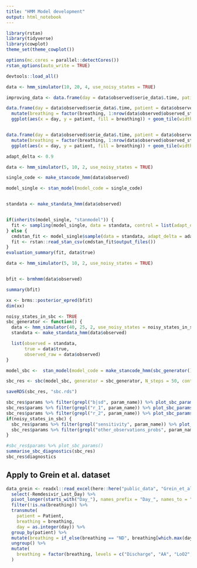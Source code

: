 ---
title: "HMM Model development"
output: html_notebook
---


```{r setup}
library(rstan)
library(tidyverse)
library(cowplot)
theme_set(theme_cowplot())

options(mc.cores = parallel::detectCores())
rstan_options(auto_write = TRUE)

devtools::load_all()
```


```{r}
data <- hmm_simulator(10, 20, 4, use_noisy_states = TRUE)

improving_data <- data.frame(day = data$observed$serie_data$.time, patient = data$observed$serie_data$.serie, improving = data$true$true_improving) %>% filter(improving)

data.frame(day = data$observed$serie_data$.time, patient = data$observed$serie_data$.serie, breathing = data$true$true_base_states) %>%
  mutate(breathing = factor(breathing, 1:nrow(data$observed$observed_state_data), ordered = TRUE)) %>%
  ggplot(aes(x = day, y = patient, fill = breathing)) + geom_tile(width = 1, height = 0.5) + geom_tile(data = improving_data, width = 1, height = 0.1, fill = "gray") + ggtitle("True - gray lines for improving")


data.frame(day = data$observed$serie_data$.time, patient = data$observed$serie_data$.serie, breathing = data$observed$serie_data$.observed) %>%
  mutate(breathing = factor(breathing, 1:nrow(data$observed$observed_state_data), ordered = TRUE)) %>%
  ggplot(aes(x = day, y = patient, fill = breathing)) + geom_tile(width = 1, height = 0.5) + ggtitle("Observed")
```


```{r}
adapt_delta <- 0.9

data <- hmm_simulator(5, 10, 2, use_noisy_states = TRUE)

single_code <- make_stancode_hmm(data$observed)

model_single <- stan_model(model_code = single_code)


standata <- make_standata_hmm(data$observed)


if(inherits(model_single, "stanmodel")) {
  fit <- sampling(model_single, data = standata, control = list(adapt_delta = adapt_delta))
} else {
  cmdstan_fit <- model_single$sample(data = standata, adapt_delta = adapt_delta)
  fit <- rstan::read_stan_csv(cmdstan_fit$output_files())
}
evaluation_summary(fit, data$true)

```

```{r}
data <- hmm_simulator(5, 10, 2, use_noisy_states = TRUE)


bfit <- brmhmm(data$observed)

summary(bfit)

xx <- brms::posterior_epred(bfit)
dim(xx)
```


```{r}
noisy_states_in_sbc <- TRUE
sbc_generator <- function() {
  data <- hmm_simulator(40, 25, 2, use_noisy_states = noisy_states_in_sbc)
  standata <- make_standata_hmm(data$observed)

  list(observed = standata,
       true = data$true,
       observed_raw = data$observed)
}

model_sbc <-  stan_model(model_code = make_stancode_hmm(sbc_generator()$observed_raw))

sbc_res <- sbc(model_sbc, generator = sbc_generator, N_steps = 50, control = list(adapt_delta = adapt_delta))

saveRDS(sbc_res, "sbc.rds")

sbc_res$params %>% filter(grepl("b|sd", param_name)) %>% plot_sbc_params()
sbc_res$params %>% filter(grepl("r_1", param_name)) %>% plot_sbc_params()
sbc_res$params %>% filter(grepl("r_2", param_name)) %>% plot_sbc_params()
if(noisy_states_in_sbc) {
  sbc_res$params %>% filter(grepl("sensitivity", param_name)) %>% plot_sbc_params()
  sbc_res$params %>% filter(grepl("other_observations_probs", param_name)) %>% plot_sbc_params()
}

#sbc_res$params %>% plot_sbc_params()
summarise_sbc_diagnostics(sbc_res)
sbc_res$diagnostics

```



## Apply to Grein et al. dataset

```{r}
data_grein <- readxl::read_excel(here::here("public_data", "Grein_et_al.xlsx"), na = c("")) %>%
  select(-Remdesivir_Last_Day) %>%
  pivot_longer(starts_with("Day_"), names_prefix = "Day_", names_to = "day", values_to = "breathing") %>%
  filter(!is.na(breathing)) %>%
  transmute(
    patient = Patient,
    breathing = breathing,
    day = as.integer(day)) %>%
  group_by(patient) %>%
  mutate(breathing = if_else(breathing == "ND", breathing[which.max(day[breathing %in% c("AA", "LoO2", "HiO2", "NIPPV", "MV", "ECMO")])], breathing)) %>%
  ungroup() %>%
  mutate(
    breathing = factor(breathing, levels = c("Discharge", "AA", "LoO2", "HiO2", "NIPPV", "MV", "ECMO", "Death"), ordered = TRUE)
  )



```


```{r}

```

